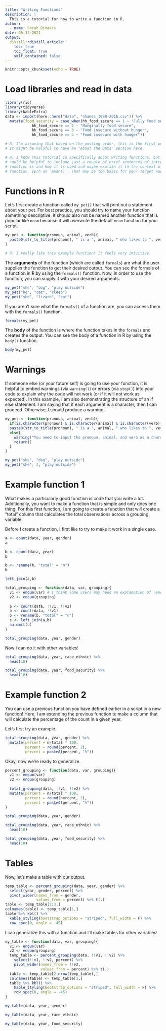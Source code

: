 ```yaml
---
title: "Writing Functions"
description: |
  This is a tutorial for how to write a function in R.
author:
  - name: Sarah Dimakis
date: 05-13-2021
output:
  distill::distill_article:
    toc: true
    toc_float: true
    self_contained: false
---
```



```r
knitr::opts_chunk$set(echo = TRUE)
```

# Load libraries and read in data

```r

library(rio)
library(tidyverse)
library(kableExtra)
data <- import(here::here("data", "nhanes_1999-2016.csv")) %>% 
  mutate(food_security = case_when(hh_food_secure == 1 ~ "Fully food secure",
            hh_food_secure == 2 ~ "Marginally food secure",
            hh_food_secure == 3 ~ "Food insecure without hunger",
            hh_food_secure == 4 ~ "Food insecure with hunger"))

# R: I'm assuming that based on the posting order, this is the first post readers would encounter.
# It might be helpful to have an "About the Data" section here.

# R: I know this tutorial is specifically about writing functions, but I wonder if it
# could be helpful to include just a couple of brief sentences of introduction to what a
# function is and how it is used and maybe explain it in the context of a well-known base R
# function, such as `mean()`. That may be too basic for your target audience, though.

```

# Functions in R

Let's first create a function called `my_pet()` that will print out a statement about your pet. For best practice, you should try to name your function something descriptive. It should also not be named another function that is popular like `mean` because it will overwrite the default `mean` function for your script.

```r
my_pet <- function(pronoun, animal, verb){
  paste0(str_to_title(pronoun), " is a ", animal, " who likes to ", verb, ".")
}

# R: I really like this example function! It feels very intuitive.
```

The **arguments** of the function (which are called `formals`) are what the user supplies the function to get their desired output. You can see the formals of a function in R by using the `formals()` function. Now, in order to use the function, you can supply it with your desired arguments.



```r
my_pet("she", "dog", "play outside")
my_pet("he", "cat", "sleep")
my_pet("she", "lizard", "eat")

```

If you aren't sure what the `formals()` of a function are, you can access them with the `formals()` function.

```r
formals(my_pet)
```

The **body** of the function is where the function takes in the `formals` and creates the output. You can see the body of a function in R by using the `body()` function.

```r
body(my_pet)
```


# Warnings

If someone else (or your future self) is going to use your function, it is helpful to embed warnings (via `warning()`) or errors (via `stop()`) into your code to explain why the code will not work (or if it will not work as expected). In this example, I am also demonstrating the structure of an if else statement. I am saying that if each argument is a character, then I can proceed. Otherwise, I should produce a warning. 


```r
my_pet <- function(pronoun, animal, verb){
  if(is.character(pronoun) & is.character(animal) & is.character(verb)){
  paste0(str_to_title(pronoun), " is a ", animal, " who likes to ", verb, ".")}
  else{
    warning("You need to input the pronoun, animal, and verb as a character variable. Returning Null.")
    return()
  }
}

my_pet("she", "dog", "play outside")
my_pet("she", 3, "play outside")


```


# Example function 1

What makes a particularly good function is code that you write a lot. Additionally, you want to make a function that is simple and only does one thing. For this first function, I am going to create a function that will create a "total" column that calculates the total observations across a grouping variable.

Before I create a function, I first like to try to make it work in a single case.

```r
a <- count(data, year, gender)
a

b <- count(data, year)
b

b <- rename(b, "total" = "n")
b

left_join(a,b)
```

```r
total_grouping <- function(data, var, grouping){
  v1 <- enquo(var) # I think some users may need an explanation of `enquo()`
  v2 <- enquo(grouping)
  
  a <- count(data, !!v1, !!v2)
  b <- count(data, !!v1)
  b <- rename(b, "total" = "n")
  c <- left_join(a,b)
  na.omit(c)
}
```

```r
total_grouping(data, year, gender)
```

Now I can do it with other variables!

```r
total_grouping(data, year, race_ethnic) %>% 
  head(10)

total_grouping(data, year, food_security) %>% 
  head(10)
```

# Example function 2

You can use a previous function you have defined earlier in a script in a new function! Here, I am extending the previous function to make a column that will calculate the percentage of the count in a given year. 

Let's first try an example.

```r
total_grouping(data, year, gender) %>% 
  mutate(percent = n/total * 100,
         percent = round(percent, 2),
         percent = paste0(percent, "%"))

```

Okay, now we're ready to generalize.
```r
percent_grouping <- function(data, var, grouping){
  v1 <- enquo(var) 
  v2 <- enquo(grouping)
  
  total_grouping(data, !!v1, !!v2) %>% 
  mutate(percent = n/total * 100,
         percent = round(percent, 2),
         percent = paste0(percent, "%")) 
}


```

```r
total_grouping(data, year, gender)

total_grouping(data, year, race_ethnic) %>% 
  head(10)

total_grouping(data, year, food_security) %>% 
  head(10)

```

# Tables

Now, let's make a table with our output.

```r
temp_table <- percent_grouping(data, year, gender) %>% 
  select(year, gender, percent) %>% 
  pivot_wider(names_from = gender,
              values_from = percent) %>% t(.)
table <- temp_table[2:3,]
colnames(table) <- temp_table[1,] 
table %>% kbl() %>% 
  kable_styling(bootstrap_options = "striped", full_width = F) %>% 
  row_spec(0, angle = -45)


```


I can generalize this with a function and I'll make tables for other variables! 

```r
my_table <- function(data, var, grouping){
  v1 <- enquo(var) 
  v2 <- enquo(grouping)
  temp_table <- percent_grouping(data, !!v1, !!v2) %>% 
    select(!!v1, !!v2, percent) %>% 
    pivot_wider(names_from = !!v2,
                values_from = percent) %>% t(.)
  table <- temp_table[2:nrow(temp_table),]
  colnames(table) <- temp_table[1,] 
  table %>% kbl() %>% 
    kable_styling(bootstrap_options = "striped", full_width = F) %>% 
    row_spec(0, angle = -45)
}

```

```r
my_table(data, year, gender)

my_table(data, year, race_ethnic)

my_table(data, year, food_security)

```

